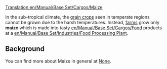 [[Translation:en/Manual/Base Set/Cargos/Maize]]

{{en/Cargo|name=Maize
|image=en/Grain.png
|produced=[[en/Manual/Base Set/Industries/Farm]]
|accepted=[[en/Manual/Base Set/Industries/Food Processing Plant]]
}}

In the sub-tropical climate, the [[en/Manual/Base Set/Cargos/Grain|grain crops]] seen in temperate regions cannot be grown due to the harsh temperatures.  Instead, [[en/Manual/Base Set/Industries/Farm|farms]] grow only '''maize''' which is made into tasty [[en/Manual/Base Set/Cargos/Food]] products at a [[en/Manual/Base Set/Industries/Food Processing Plant]].

==Background==
You can find more about Maize in general at [https://www.wikipedia.org/wiki/Maize None].